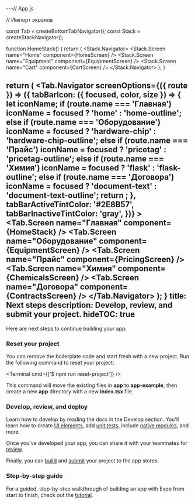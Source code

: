 ---// App.js

// Импорт экранов

const Tab = createBottomTabNavigator();
const Stack = createStackNavigator();

function HomeStack() {
  return (
    <Stack.Navigator>
      <Stack.Screen name="Home" component={HomeScreen} />
      <Stack.Screen name="Equipment" component={EquipmentScreen} />
      <Stack.Screen name="Cart" component={CartScreen} />
    </Stack.Navigator>
  );
}

  return (
    <NavigationContainer>
      <Tab.Navigator
        screenOptions={({ route }) => ({
          tabBarIcon: ({ focused, color, size }) => {
            let iconName;
            if (route.name === 'Главная') iconName = focused ? 'home' : 'home-outline';
            else if (route.name === 'Оборудование') iconName = focused ? 'hardware-chip' : 'hardware-chip-outline';
            else if (route.name === 'Прайс') iconName = focused ? 'pricetag' : 'pricetag-outline';
            else if (route.name === 'Химия') iconName = focused ? 'flask' : 'flask-outline';
            else if (route.name === 'Договора') iconName = focused ? 'document-text' : 'document-text-outline';
            return <Ionicons name={iconName} size={size} color={color} />;
          },
          tabBarActiveTintColor: '#2E8B57',
          tabBarInactiveTintColor: 'gray',
        })}
      >
        <Tab.Screen name="Главная" component={HomeStack} />
        <Tab.Screen name="Оборудование" component={EquipmentScreen} />
        <Tab.Screen name="Прайс" component={PricingScreen} />
        <Tab.Screen name="Химия" component={ChemicalsScreen} />
        <Tab.Screen name="Договора" component={ContractsScreen} />
      </Tab.Navigator>
    </NavigationContainer>
  );
}
title: Next steps
description: Develop, review, and submit your project.
hideTOC: true
---


Here are next steps to continue building your app:

### Reset your project

You can remove the boilerplate code and start fresh with a new project. Run the following command to reset your project:

<Terminal cmd={['$ npm run reset-project']} />

This command will move the existing files in **app** to **app-example**, then create a new **app** directory with a new **index.tsx** file.

### Develop, review, and deploy

Learn how to develop by reading the docs in the Develop section. You'll learn how to create [UI elements](/develop/user-interface/splash-screen-and-app-icon/), add [unit tests](/develop/unit-testing/), include [native modules](/config-plugins/introduction/), and more.

Once you've developed your app, you can share it with your teammates for [review](/review/overview).

Finally, you can [build](/deploy/build-project/) and [submit](/deploy/submit-to-app-stores/) your project to the app stores.

### Step-by-step guide

For a guided, step-by-step walkthrough of building an app with Expo from start to finish, check out the [tutorial](/tutorial/introduction/).
